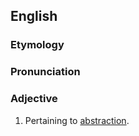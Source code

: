 ==English==

===Etymology===
{{suffix|abstraction|al}}

===Pronunciation===
{{a|US}} {{IPA|/æbˈstɹæk.ʃnl̩/|/æbˈstɹæk.ʃn̩.l̩/}}

===Adjective===
{{en-adj}}

# Pertaining to [[abstraction]].